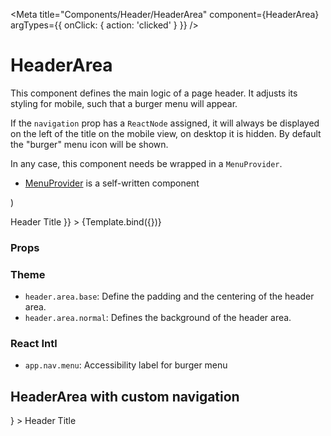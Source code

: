
<Meta
  title="Components/Header/HeaderArea"
  component={HeaderArea}
  argTypes={{ onClick: { action: 'clicked' } }}
/>

# HeaderArea

This component defines the main logic of a page header. It adjusts its styling for mobile, such that a burger menu will appear.

If the `navigation` prop has a `ReactNode` assigned, it will always be displayed on the left of the title on the mobile view, on desktop it is hidden. By default the "burger" menu icon will be shown.

In any case, this component needs be wrapped in a `MenuProvider`.

- [MenuProvider](/docs/components-header-menucontext--default-story) is a self-written component

  <MenuProvider>
    <HeaderArea {...args} />
  </MenuProvider>
)

<Canvas>
  <Story
    name="Default"
    args={{ children: <HeaderTitle>Header Title</HeaderTitle> }}
  >
    {Template.bind({})}
  </Story>
</Canvas>

### Props

<ArgsTable story="Default" />

### Theme

- `header.area.base`: Define the padding and the centering of the header area.
- `header.area.normal`: Defines the background of the header area.

### React Intl

- `app.nav.menu`: Accessibility label for burger menu

## HeaderArea with custom navigation

<Canvas>
  <Story name="HeaderArea with custom navigation">
    <MenuProvider>
      <HeaderArea
        navigation={
          <HeaderBackAction icon={IconArrowBack} label="Go to previous page" />
        }
      >
        <HeaderTitle>Header Title</HeaderTitle>
      </HeaderArea>
    </MenuProvider>
  </Story>
</Canvas>
